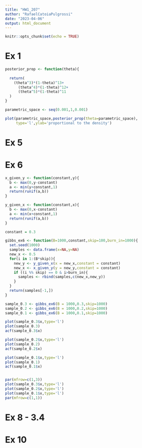 ```yaml
---
title: "HW1_207"
author: "RafaelCatoiaPulgrossi"
date: "2023-04-06"
output: html_document
---
```


```r
knitr::opts_chunk$set(echo = TRUE)
```

# Ex 1

```r
posterior_prop <- function(theta){
  
  return(
    (theta^3)*(1-theta)^13+
      (theta^4)*(1-theta)^12+
      (theta^5)*(1-theta)^11
  )
}

parametric_space <- seq(0.001,1,0.001)

plot(parametric_space,posterior_prop(theta=parametric_space),
     type='l',ylab='proportional to the density')
```


# Ex 5


# Ex 6

```r

x_given_y <- function(constant,y){
  b <- max(0,y-constant)
  a <- min(y+constant,1)
  return(runif(a,b))
}

y_given_x <- function(constant,x){
  b <- max(0,x-constant)
  a <- min(x+constant,1)
  return(runif(a,b))
}

constant = 0.3

gibbs_ex6 <- function(B=1000,constant,skip=100,burn_in=1000){
  set.seed(1000)
  samples <- data.frame(x=NA,y=NA)
  new_x <- 0.5
  for(i in 1:(B*skip)){
    new_y <- y_given_x(x = new_x,constant = constant)
    new_x <- x_given_y(y = new_y,constant = constant)
    if ((i %% skip) == 0 & i>burn_in){
      samples <- rbind(samples,c(new_x,new_y))
    }
  }
  return(samples[-1,])
}

sample_0.3 <- gibbs_ex6(B = 1000,0.3,skip=1000)
sample_0.2 <- gibbs_ex6(B = 1000,0.2,skip=1000)
sample_0.1 <- gibbs_ex6(B = 1000,0.1,skip=1000)

plot(sample_0.3$x,type='l')
plot(sample_0.3)
acf(sample_0.3$x)

plot(sample_0.2$x,type='l')
plot(sample_0.2)
acf(sample_0.2$x)

plot(sample_0.1$x,type='l')
plot(sample_0.1)
acf(sample_0.1$x)


par(mfrow=c(1,3))
plot(sample_0.3$x,type='l')
plot(sample_0.2$x,type='l')
plot(sample_0.1$x,type='l')
par(mfrow=c(1,1))
```




# Ex 8 - 3.4


# Ex 10 

